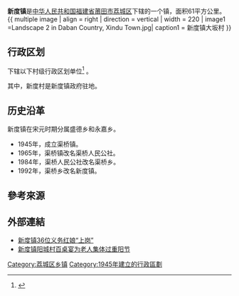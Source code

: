 {{中国乡级行政区|35/03/04/102/000}}
'''新度镇'''是[[中华人民共和国|中华人民共和国]][[福建省|福建省]][[莆田市|莆田市]][[荔城区|荔城区]]下辖的一个镇，面积61平方公里。
{{ multiple image | align = right | direction = vertical | width = 220
| image1 =Landscape 2 in Daban Country, Xindu Town.jpg| caption1 = 新度镇大坂村
}}

== 行政区划 ==
{{PAGENAMEBASE}}下辖以下村级行政区划单位<ref>{{PRC admin/ref sgc|35/03/04/102/000}}</ref>
{{PRC admin/children|35/03/04/102/000}}。

其中，新度村是新度镇政府驻地。

==历史沿革==
新度镇在宋元时期分属盛德乡和永嘉乡。

* 1945年，成立渠桥镇。
* 1965年，渠桥镇改名渠桥人民公社。
* 1984年，渠桥人民公社改名渠桥乡。
* 1992年，渠桥乡改名新度镇。

== 參考來源 ==
{{reflist}}

==外部連結==
*[http://www.ptlc.gov.cn/zwgk/gzdt/bmdt/201902/t20190212_1300738.htm 新度镇36位义务红娘“上岗”] {{Wayback|url=http://www.ptlc.gov.cn/zwgk/gzdt/bmdt/201902/t20190212_1300738.htm |date=20200202070133 }}
*[http://www.ptwhw.com/?post=9659 新度镇阳城村百桌宴为老人集体过重阳节] {{Wayback|url=http://www.ptwhw.com/?post=9659 |date=20200202070119 }}

{{荔城区行政区划}}
{{Fujian-stub}}
[[Category:荔城区乡镇|Category:荔城区乡镇]]
[[Category:1945年建立的行政區劃|Category:1945年建立的行政區劃]]